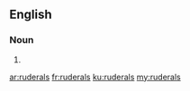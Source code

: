 ==English==

===Noun===
{{head|en}}

# {{plural of|ruderal}}

[[ar:ruderals]]
[[fr:ruderals]]
[[ku:ruderals]]
[[my:ruderals]]